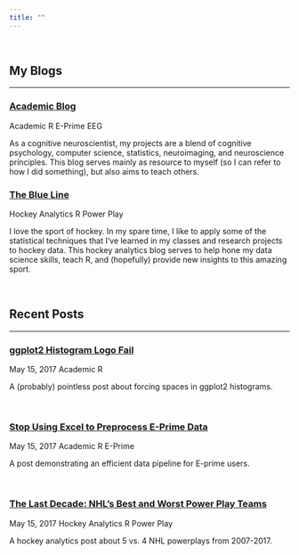 ```yaml
---
title: ""
---
```


<br>

<h2><span class="fa fa-paper-plane-o" aria-hidden="true"></span> My Blogs</h2> 
<hr>

<h3><span class="fa fa-newspaper-o" aria-hidden="true"></span><a href="academicblog.html"> Academic Blog</a></h3> 

<span class="label label-primary">Academic</span>
<span class="label label-default">R</span>
<span class="label label-success">E-Prime</span>
<span class="label label-warning">EEG</span>

As a cognitive neuroscientist, my projects are a blend of cognitive psychology, computer science, statistics, neuroimaging, and neuroscience principles. This blog serves mainly as resource to myself (so I can refer to how I did something), but also aims to teach others.

<h3><span class="fa fa-newspaper-o" aria-hidden="true"></span><a href="theblueline.html"> The Blue Line</a></h3> 

<span class="label label-info">Hockey Analytics</span>
<span class="label label-default">R</span>
<span class="label label-danger">Power Play</span>

I love the sport of hockey. In my spare time, I like to apply some of the statistical techniques that I've learned in my classes and research projects to hockey data. This hockey analytics blog serves to help hone my data science skills, teach R, and (hopefully) provide new insights to this amazing sport.

<br>

<h2><span class="fa fa-file-text-o" aria-hidden="true"></span> Recent Posts</h2> 
<hr>

<h3><span class="fa fa-sticky-note-o" aria-hidden="true"></span><a href="post-ggplot2-Histogram-Logo-Fail.html" class="postLink"> ggplot2 Histogram Logo Fail</a></h3>

<span class="glyphicon glyphicon-time"></span> May 15, 2017
<span class="label label-primary">Academic</span>
<span class="label label-default">R</span>

A (probably) pointless post about forcing spaces in ggplot2 histograms.

<br>

<h3><span class="fa fa-sticky-note-o" aria-hidden="true"></span><a href="post-Stop-Using-Excel-to-Preprocess-E-Prime-Data.html" class="postLink"> Stop Using Excel to Preprocess E-Prime Data</a></h3>

<span class="glyphicon glyphicon-time"></span> May 15, 2017
<span class="label label-primary">Academic</span>
<span class="label label-default">R</span>
<span class="label label-success">E-Prime</span>

A post demonstrating an efficient data pipeline for E-prime users.

<br>

<h3><span class="fa fa-sticky-note-o" aria-hidden="true"></span><a href="post-The-Last-Decade-NHLs-Best-and-Worst-Power-Play-Teams.html" class="postLink"> The Last Decade: NHL’s Best and Worst Power Play Teams</a></h3>

<span class="glyphicon glyphicon-time"></span> May 15, 2017
<span class="label label-info">Hockey Analytics</span>
<span class="label label-default">R</span>
<span class="label label-danger">Power Play</span>

A hockey analytics post about 5 vs. 4 NHL powerplays from 2007-2017.

<br>


